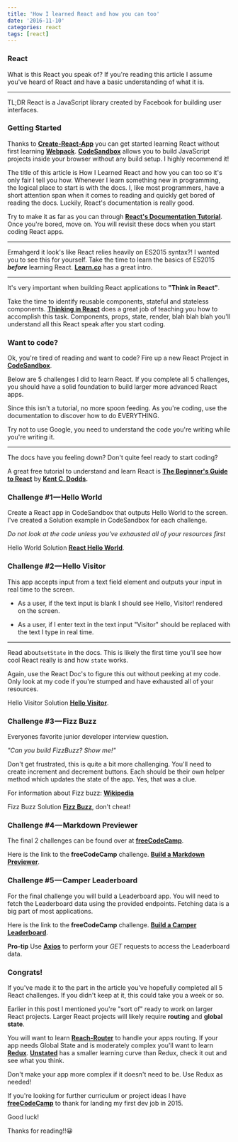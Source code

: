 ```yaml
---
title: 'How I learned React and how you can too'
date: '2016-11-10'
categories: react
tags: [react]
---
```


### React

What is this React you speak of? If you're reading this article I assume you've heard of React and have a basic understanding of what it is.

---

TL;DR React is a JavaScript library created by Facebook for building user interfaces.

### Getting Started

Thanks to [**Create-React-App**][1] you can get started learning React without first learning [**Webpack**][2]. [**CodeSandbox**][3] allows you to build JavaScript projects inside your browser without any build setup. I highly recommend it!

The title of this article is How I Learned React and how you can too so it's only fair I tell you how. Whenever I learn something new in programming, the logical place to start is with the docs. I, like most programmers, have a short attention span when it comes to reading and quickly get bored of reading the docs. Luckily, React's documentation is really good.

Try to make it as far as you can through [**React's Documentation Tutorial**][4]. Once you're bored, move on. You will revisit these docs when you start coding React apps.

---

Ermahgerd it look's like React relies heavily on ES2015 syntax?! I wanted you to see this for yourself. Take the time to learn the basics of ES2015 **_before_** learning React. [**Learn.co**][5] has a great intro.

---

It's very important when building React applications to **"Think in React"**.

Take the time to identify reusable components, stateful and stateless components. [**Thinking in React**][6] does a great job of teaching you how to accomplish this task. Components, props, state, render, blah blah blah you'll understand all this React speak after you start coding.

### Want to code?

Ok, you're tired of reading and want to code? Fire up a new React Project in [**CodeSandbox**][3].

Below are 5 challenges I did to learn React. If you complete all 5 challenges, you should have a solid foundation to build larger more advanced React apps.

Since this isn't a tutorial, no more spoon feeding. As you're coding, use the documentation to discover how to do EVERYTHING.

Try not to use Google, you need to understand the code you're writing while you're writing it.

---

The docs have you feeling down? Don't quite feel ready to start coding?

A great free tutorial to understand and learn React is [**The Beginner's Guide to React**][8] by [**Kent C. Dodds**][9]**.**

### Challenge #1 — Hello World

Create a React app in CodeSandbox that outputs Hello World to the screen. I've created a Solution example in CodeSandbox for each challenge.

_Do not look at the code unless you've exhausted all of your resources first_

Hello World Solution [**React Hello World**][10].

### Challenge #2 — Hello Visitor

This app accepts input from a text field element and outputs your input in real time to the screen.

- As a user, if the text input is blank I should see Hello, Visitor! rendered on the screen.

- As a user, if I enter text in the text input "Visitor" should be replaced with the text I type in real time.

---

Read about`setState` in the docs. This is likely the first time you'll see how cool React really is and how `state` works.

Again, use the React Doc's to figure this out without peeking at my code. Only look at my code if you're stumped and have exhausted all of your resources.

Hello Visitor Solution [**Hello Visitor**][12].

### Challenge #3 — Fizz Buzz

Everyones favorite junior developer interview question.

_"Can you build FizzBuzz? Show me!"_

Don't get frustrated, this is quite a bit more challenging. You'll need to create increment and decrement buttons. Each should be their own helper method which updates the state of the app. Yes, that was a clue.

For information about Fizz buzz: [**Wikipedia**][7]

Fizz Buzz Solution [**Fizz Buzz**][13], don't cheat!

### Challenge #4 — Markdown Previewer

The final 2 challenges can be found over at [**freeCodeCamp**][14].

Here is the link to the **freeCodeCamp** challenge. [**Build a Markdown Previewer**][16].

### Challenge #5 — Camper Leaderboard

For the final challenge you will build a Leaderboard app. You will need to fetch the Leaderboard data using the provided endpoints. Fetching data is a big part of most applications.

Here is the link to the **freeCodeCamp** challenge. [**Build a Camper Leaderboard**][18].

**Pro-tip** Use [**Axios**][19] to perform your _GET_ requests to access the Leaderboard data.

### Congrats!

If you've made it to the part in the article you've hopefully completed all 5 React challenges. If you didn't keep at it, this could take you a week or so.

Earlier in this post I mentioned you're "sort of" ready to work on larger React projects. Larger React projects will likely require **routing** and **global state**.

You will want to learn [**Reach-Router**][20] to handle your apps routing. If your app needs Global State and is moderately complex you'll want to learn [**Redux**][21]. [**Unstated**][22] has a smaller learning curve than Redux, check it out and see what you think.

Don't make your app more complex if it doesn't need to be. Use Redux as needed!

If you're looking for further curriculum or project ideas I have [**freeCodeCamp**][14] to thank for landing my first dev job in 2015.

Good luck!

Thanks for reading!!😀

[1]: https://facebook.github.io/create-react-app/
[2]: https://webpack.js.org/
[3]: https://codesandbox.io/
[4]: https://facebook.github.io/react/tutorial/tutorial.html
[5]: https://learn.co/lessons/intro-to-es2015
[6]: https://facebook.github.io/react/docs/thinking-in-react.html
[7]: https://en.wikipedia.org/wiki/Fizz_buzz
[8]: https://egghead.io/courses/the-beginner-s-guide-to-react
[9]: https://twitter.com/kentcdodds
[10]: https://codesandbox.io/s/n9l8q45024
[12]: https://codesandbox.io/s/nr8oj1kk0m
[13]: https://codesandbox.io/s/ypjp6p9159
[14]: https://www.freecodecamp.org
[16]: https://learn.freecodecamp.org/front-end-libraries/front-end-libraries-projects/build-a-markdown-previewer/
[18]: https://learn.freecodecamp.org/coding-interview-prep/take-home-projects/build-a-camper-leaderboard/
[19]: https://github.com/axios/axios
[20]: https://reach.tech/router
[21]: http://redux.js.org/
[22]: https://unstated.io
